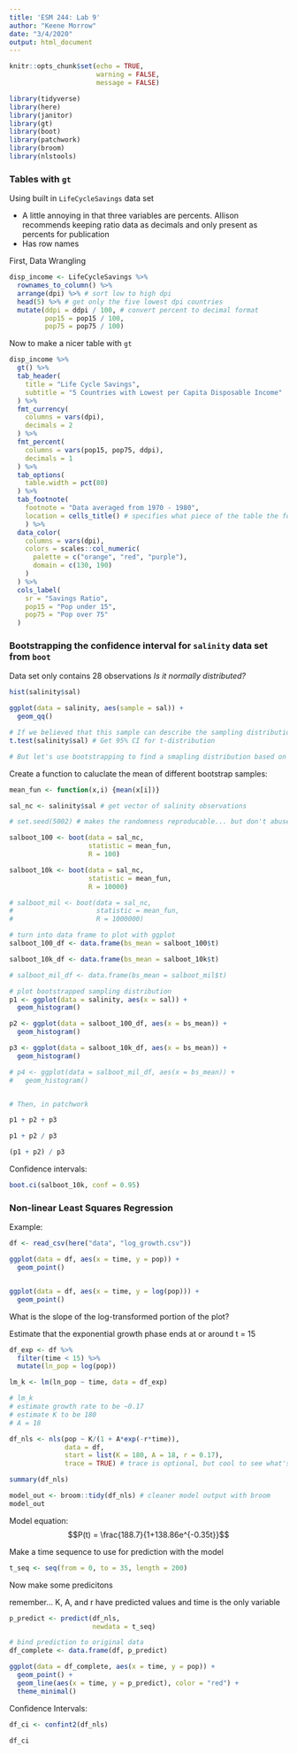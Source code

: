 ```yaml
---
title: 'ESM 244: Lab 9'
author: "Keene Morrow"
date: "3/4/2020"
output: html_document
---
```


```r
knitr::opts_chunk$set(echo = TRUE,
                      warning = FALSE,
                      message = FALSE)

library(tidyverse)
library(here)
library(janitor)
library(gt)
library(boot)
library(patchwork)
library(broom)
library(nlstools)

```


### Tables with `gt`

Using built in `LifeCycleSavings` data set

- A little annoying in that three variables are percents. Allison recommends keeping ratio data as decimals and only present as percents for publication
- Has row names 

First, Data Wrangling
```r
disp_income <- LifeCycleSavings %>%
  rownames_to_column() %>%
  arrange(dpi) %>% # sort low to high dpi
  head(5) %>% # get only the five lowest dpi countries
  mutate(ddpi = ddpi / 100, # convert percent to decimal format
         pop15 = pop15 / 100,
         pop75 = pop75 / 100)
```

Now to make a nicer table with `gt`

```r
disp_income %>%
  gt() %>%
  tab_header(
    title = "Life Cycle Savings",
    subtitle = "5 Countries with Lowest per Capita Disposable Income"
  ) %>%
  fmt_currency(
    columns = vars(dpi),
    decimals = 2
  ) %>%
  fmt_percent(
    columns = vars(pop15, pop75, ddpi),
    decimals = 1
  ) %>%
  tab_options(
    table.width = pct(80)
  ) %>%
  tab_footnote(
    footnote = "Data averaged from 1970 - 1980",
    location = cells_title() # specifies what piece of the table the footnote is associated with
    ) %>%
  data_color(
    columns = vars(dpi),
    colors = scales::col_numeric(
      palette = c("orange", "red", "purple"),
      domain = c(130, 190)
    )
  ) %>%
  cols_label(
    sr = "Savings Ratio",
    pop15 = "Pop under 15",
    pop75 = "Pop over 75"
  )
```


### Bootstrapping the confidence interval for `salinity` data set from `boot`

Data set only contains 28 observations
*Is it normally distributed?*

```r
hist(salinity$sal)

ggplot(data = salinity, aes(sample = sal)) +
  geom_qq()

# If we believed that this sample can describe the sampling distribution...
t.test(salinity$sal) # Get 95% CI for t-distribution

# But let's use bootstrapping to find a smapling distribution based on the data instead of assumptions
```

Create a function to caluclate the mean of different bootstrap samples:

```r
mean_fun <- function(x,i) {mean(x[i])}

sal_nc <- salinity$sal # get vector of salinity observations

# set.seed(5002) # makes the randomness reproducable... but don't abuse it

salboot_100 <- boot(data = sal_nc,
                    statistic = mean_fun,
                    R = 100)

salboot_10k <- boot(data = sal_nc,
                    statistic = mean_fun,
                    R = 10000)

# salboot_mil <- boot(data = sal_nc,
#                     statistic = mean_fun,
#                     R = 1000000)

# turn into data frame to plot with ggplot
salboot_100_df <- data.frame(bs_mean = salboot_100$t)

salboot_10k_df <- data.frame(bs_mean = salboot_10k$t)

# salboot_mil_df <- data.frame(bs_mean = salboot_mil$t)

# plot bootstrapped sampling distribution
p1 <- ggplot(data = salinity, aes(x = sal)) +
  geom_histogram()

p2 <- ggplot(data = salboot_100_df, aes(x = bs_mean)) +
  geom_histogram()

p3 <- ggplot(data = salboot_10k_df, aes(x = bs_mean)) +
  geom_histogram()

# p4 <- ggplot(data = salboot_mil_df, aes(x = bs_mean)) +
#   geom_histogram()


# Then, in patchwork

p1 + p2 + p3

p1 + p2 / p3

(p1 + p2) / p3
```

Confidence intervals:

```r
boot.ci(salboot_10k, conf = 0.95)
```

### Non-linear Least Squares Regression

Example:
```r
df <- read_csv(here("data", "log_growth.csv"))

ggplot(data = df, aes(x = time, y = pop)) +
  geom_point()


ggplot(data = df, aes(x = time, y = log(pop))) +
  geom_point()
```

What is the slope of the log-transformed portion of the plot?

Estimate that the exponential growth phase ends at or around t = 15

```r
df_exp <- df %>%
  filter(time < 15) %>%
  mutate(ln_pop = log(pop))

lm_k <- lm(ln_pop ~ time, data = df_exp)

# lm_k
# estimate growth rate to be ~0.17
# estimate K to be 180
# A = 18

df_nls <- nls(pop ~ K/(1 + A*exp(-r*time)),
              data = df,
              start = list(K = 180, A = 18, r = 0.17),
              trace = TRUE) # trace is optional, but cool to see what's happening :)

summary(df_nls)

model_out <- broom::tidy(df_nls) # cleaner model output with broom
model_out

```
Model equation:
$$P(t) = \frac{188.7}{1+138.86e^{-0.35t}}$$



Make a time sequence to use for prediction with the model
```r
t_seq <- seq(from = 0, to = 35, length = 200)

```
Now make some predicitons
 
remember... K, A, and r have predicted values and time is the only variable
```r
p_predict <- predict(df_nls,
                     newdata = t_seq)

# bind prediction to original data
df_complete <- data.frame(df, p_predict)

ggplot(data = df_complete, aes(x = time, y = pop)) +
  geom_point() +
  geom_line(aes(x = time, y = p_predict), color = "red") +
  theme_minimal()

```

Confidence Intervals:
```r
df_ci <- confint2(df_nls)

df_ci

```

